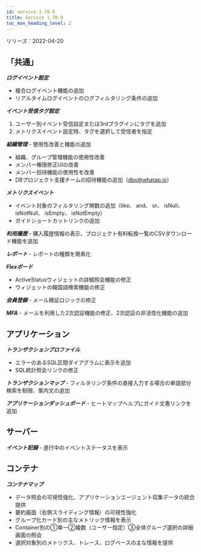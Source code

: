 ```yaml
---
id: service-1.70.0
title: Service 1.70.0
toc_max_heading_level: 2
---
```



リリーズ：2022-04-20

## 「共通」

**_ログイベント設定_**

-   複合ログイベント機能の追加
-   リアルタイムログイベントのログフィルタリング条件の追加

**_イベント受信タグ設定_**

1.  ユーザー別イベント受信設定または3rdプラグインにタグを追加
2.  メトリクスイベント設定時、タグを選択して受信者を指定

**_組織管理_** - 使用性改善と機能の追加

-   組織、グループ管理機能の使用性改善
-   メンバー権限修正UIの改善
-   メンバー招待機能の使用性を改善
-   DBプロジェクト支援チームの招待機能の追加（dbx@whatap.io）

**_メトリクスイベント_** 

-   イベント対象のフィルタリング関数の追加（like、 and、 or、 isNull、 isNotNull、 isEmpty、 isNotEmpty）
-   ガイドショートカットリンクの追加 

**_利用履歴_** - 購入履歴情報の表示、プロジェクト有料転換一覧のCSVダウンロード機能を追加 

**_レポート_** - レポートの種類を簡素化

**_Flexボード_**

-   ActiveStatusウィジェットの詳細照会機能の修正
-   ウィジェットの韓国語検索機能の修正 

**_会員登録_** - メール検証ロジックの修正

**_MFA_** - メールを利用した2次認証機能の修正、2次認証の非活性化機能の追加

## アプリケーション

**_トランザクションプロファイル_** 

-   エラーのあるSQL区間ダイアグラムに表示を追加
-   SQL統計照会リンクの修正

**_トランザクションマップ_** - フィルタリング条件の直接入力する場合の単語部分検索を制限、案内文の追加

**_アプリケーションダッシュボード_** - ヒートマップヘルプにガイド文書リンクを追加

## サーバー

**_イベント記録_** - 進行中のイベントステータスを表示

## コンテナ

**_コンテナマップ_**

-   データ照会の可視性強化、アプリケーションエージェント収集データの統合提供
-   要約画面（右側スライディング情報）の可視性強化
-   グループ化カード別の主なメトリック情報を表示
-   Container別の①単一②複数（ユーザー指定）③全体グループ選択の詳細画面の照会
-   選択対象別のメトリクス、トレース、ログベースの主な情報を提供
